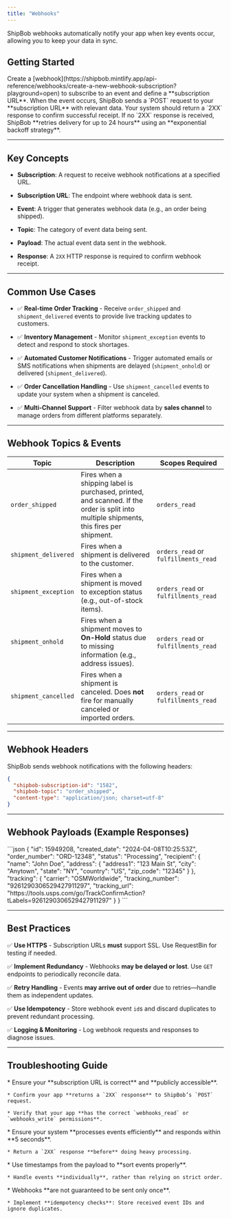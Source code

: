 ```yaml
---
title: "Webhooks"
---
```


ShipBob webhooks automatically notify your app when key events occur, allowing you to keep your data in sync.

## Getting Started

<Steps>
  <Step title="Subscribe to webhooks">
    Create a [webhook](https://shipbob.mintlify.app/api-reference/webhooks/create-a-new-webhook-subscription?playground=open) to subscribe to an event and define a **subscription URL**.
  </Step>

  <Step title="Receive Webhook Events">
    When the event occurs, ShipBob sends a `POST` request to your **subscription URL** with relevant data.
  </Step>

  <Step title="Acknowledge Receipt">
    Your system should return a `2XX` response to confirm successful receipt.
  </Step>

  <Step title="Handle Retries">
    If no `2XX` response is received, ShipBob **retries delivery for up to 24 hours** using an **exponential backoff strategy**.
  </Step>
</Steps>

***

## Key Concepts

* **Subscription**: A request to receive webhook notifications at a specified URL.

* **Subscription URL**: The endpoint where webhook data is sent.

* **Event**: A trigger that generates webhook data (e.g., an order being shipped).

* **Topic**: The category of event data being sent.

* **Payload**: The actual event data sent in the webhook.

* **Response**: A `2XX` HTTP response is required to confirm webhook receipt.

***

## Common Use Cases

* ✅ **Real-time Order Tracking** - Receive `order_shipped` and `shipment_delivered` events to provide live tracking updates to customers.

* ✅ **Inventory Management** - Monitor `shipment_exception` events to detect and respond to stock shortages.

* ✅ **Automated Customer Notifications** - Trigger automated emails or SMS notifications when shipments are delayed (`shipment_onhold`) or delivered (`shipment_delivered`).

* ✅ **Order Cancellation Handling** - Use `shipment_cancelled` events to update your system when a shipment is canceled.

* ✅ **Multi-Channel Support** - Filter webhook data by **sales channel** to manage orders from different platforms separately.

***

## Webhook Topics & Events

| **Topic**            | **Description**                                                                                                                         | **Scopes Required**                  |
| -------------------- | --------------------------------------------------------------------------------------------------------------------------------------- | ------------------------------------ |
| `order_shipped`      | Fires when a shipping label is purchased, printed, and scanned. If the order is split into multiple shipments, this fires per shipment. | `orders_read`                        |
| `shipment_delivered` | Fires when a shipment is delivered to the customer.                                                                                     | `orders_read` or `fulfillments_read` |
| `shipment_exception` | Fires when a shipment is moved to exception status (e.g., out-of-stock items).                                                          | `orders_read` or `fulfillments_read` |
| `shipment_onhold`    | Fires when a shipment moves to **On-Hold** status due to missing information (e.g., address issues).                                    | `orders_read` or `fulfillments_read` |
| `shipment_cancelled` | Fires when a shipment is canceled. Does **not** fire for manually canceled or imported orders.                                          | `orders_read` or `fulfillments_read` |

***

## Webhook Headers

ShipBob sends webhook notifications with the following headers:

```json
{
  "shipbob-subscription-id": "1582",
  "shipbob-topic": "order_shipped",
  "content-type": "application/json; charset=utf-8"
}
```

***

## Webhook Payloads (Example Responses)

<Accordion>
  <AccordionItem title="Order Shipped">
    ```json
    {
      "id": 15949208,
      "created_date": "2024-04-08T10:25:53Z",
      "order_number": "ORD-12348",
      "status": "Processing",
      "recipient": {
        "name": "John Doe",
        "address": {
          "address1": "123 Main St",
          "city": "Anytown",
          "state": "NY",
          "country": "US",
          "zip_code": "12345"
        }
      },
      "tracking": {
        "carrier": "OSMWorldwide",
        "tracking_number": "9261290306529427911297",
        "tracking_url": "https://tools.usps.com/go/TrackConfirmAction?tLabels=9261290306529427911297"
      }
    }
    ```
  </AccordionItem>
</Accordion>

***

## Best Practices

✅ **Use HTTPS** - Subscription URLs **must** support SSL. Use RequestBin for testing if needed.

✅ **Implement Redundancy** - Webhooks **may be delayed or lost**. Use `GET` endpoints to periodically reconcile data.

✅ **Retry Handling** - Events **may arrive out of order** due to retries—handle them as independent updates.

✅ **Use Idempotency** - Store webhook event `id`s and discard duplicates to prevent redundant processing.

✅ **Logging & Monitoring** - Log webhook requests and responses to diagnose issues.

***

## Troubleshooting Guide

<AccordionGroup>
  <Accordion title="Webhook Not Triggering?" defaultOpen={true}>
    * Ensure your **subscription URL is correct** and **publicly accessible**.

    * Confirm your app **returns a `2XX` response** to ShipBob’s `POST` request.

    * Verify that your app **has the correct `webhooks_read` or `webhooks_write` permissions**.
  </Accordion>

  <Accordion title="Webhook Retries Are Overloading My Server" defaultOpen={false}>
    * Ensure your system **processes events efficiently** and responds within **5 seconds**.

    * Return a `2XX` response **before** doing heavy processing.
  </Accordion>

  <Accordion title="Webhook Data is Out of Order" defaultOpen={false}>
    * Use timestamps from the payload to **sort events properly**.

    * Handle events **individually**, rather than relying on strict order.
  </Accordion>

  <Accordion title="Receiving Duplicate Events?" defaultOpen={false}>
    * Webhooks **are not guaranteed to be sent only once**.

    * Implement **idempotency checks**: Store received event IDs and ignore duplicates.
  </Accordion>
</AccordionGroup>